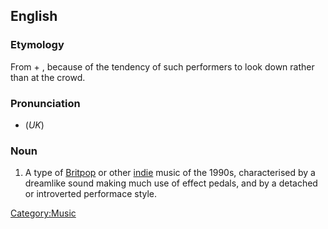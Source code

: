 ==English==
{{wikipedia}}
===Etymology===
From {{term|shoe}} + {{term|gazing}}, because of the tendency of such performers to look down rather than at the crowd.

===Pronunciation===
*(''UK'') {{IPA|/ˈʃuːgeɪzɪŋ/}}

===Noun===
{{en-noun|-}}

# {{UK}} A type of [[Britpop]] or other [[indie]] music of the 1990s, characterised by a dreamlike sound making much use of effect pedals, and by a detached or introverted performace style.

[[Category:Music]]